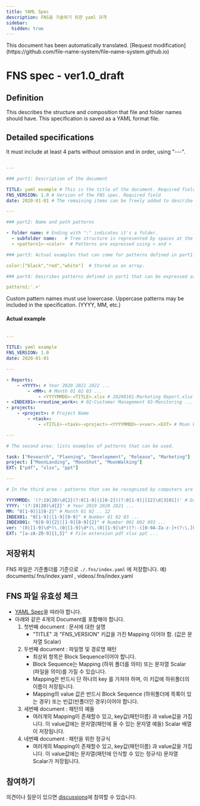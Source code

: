 ```yaml
---
title: YAML Spec
description: FNS을 기술하기 위한 yaml 규격
sidebar:
  hidden: true
---
```



<Aside>This document has been automatically translated. [Request modification](https://github.com/file-name-system/file-name-system.github.io)</Aside>

# FNS spec - ver1.0_draft

## Definition

This describes the structure and composition that file and folder names should have.
This specification is saved as a YAML format file.

## Detailed specifications

It must include at least 4 parts without omission and in order, using "---".

```yaml

---

### part1: Description of the document

TITLE: yaml example # This is the title of the document. Required field
FNS_VERSION: 1.0 # Version of the FNS spec. Required field
date: 2020-01-01 # The remaining items can be freely added to describe this file. Key names must use lowercase.

---

### part2: Name and path patterns

- folder name: # Ending with ":" indicates it's a folder.
  - subfolder name:   # Tree structure is represented by spaces at the front
  - <pattern1>-<color>  # Patterns are expressed using < and >

### part3: Actual examples that can come for patterns defined in part1. Not mandatory

color:["black","red","white"]  # Stored as an array.

### part4: Describes patterns defined in part1 that can be expressed as regular expressions.

pattern1:'.+'
```
Custom pattern names must use lowercase. Uppercase patterns may be included in the specification. (YYYY, MM, etc.)

#### Actual example

```yaml

---

TITLE: yaml example
FNS_VERSION: 1.0
date: 2020-01-01

---

- Reports:
    - <YYYY>: # Year 2020 2021 2022 ...
        - <MM>: # Month 01 02 03 ...
            - <YYYYMMDD>-<TITLE>.xlsx # 20200101-Marketing Report.xlsx
- <INDEX01>-<routine_work>: # 02-Customer Management 03-Monitoring ...
- projects:
    - <project>: # Project Name
        - <task>:
            - <TITLE>-<task>-<project>-<YYYYMMDD>-v<ver>.<EXT> # Moon Landing Project Proposal-Planning-Moon Landing-20200101-v1.0.ppt

---

# The second area: lists examples of patterns that can be used.

task: ["Research", "Planning", "Development", "Release", "Marketing"]
project: ["MoonLanding", "MoonShot", "MoonWalking"]
EXT: ["pdf", "xlsx", "ppt"]

---

# In the third area : patterns that can be recognized by computers are described using regular expressions.

YYYYMMDD: '(?:19|20)\d{2}(?:0[1-9]|1[0-2])(?:0[1-9]|[12]\d|3[01])' # Date (Year-Month-Day)
YYYY: '(?:19|20)\d{2}' # Year 2019 2020 2021 ...
MM: "0[1-9]|1[0-2]" # Month 01 02 .. 12
INDEX01: "0[1-9]|[1-9][0-9]" # Number 01 02 03 ...
INDEX001: "0[0-9]{2}|[1-9][0-9]{2}" # Number 001 002 003 ...
ver: '(0|[1-9]\d*)\.(0|[1-9]\d*)\.(0|[1-9]\d*)(?:-([0-9A-Za-z-]+(?:\.[0-9A-Za-z-]+)*))?(?:\+([0-9A-Za-z-]+(?:\.[0-9A-Za-z-]+)*))?' # Version 1.0.0 Reference: https://github.com/nils-tekampe/semverdoc/blob/master/semverdoc.md
EXT: "[a-zA-Z0-9]{1,5}" # File extension pdf xlsx ppt ...
```

## 저장위치

FNS 파일은 기준폴더를 기준으로 `./.fns/index.yaml` 에 저장합니다. 
예) documents/.fns/index.yaml , videos/.fns/index.yaml

## FNS 파일 유효성 체크

- [YAML Spec](https://yaml.org/spec/)을 따라야 합니다.  
- 아래와 같은 4개의 Document를 포함해야 합니다.
    1. 첫번째 document : 문서에 대한 설명
        - "TITLE" 과 "FNS_VERSION" 키값을 가진  Mapping 이어야 함. (값은  문자열 Scalar)   
    2. 두번째 document : 파일명 및 경로명 패턴 
        - 최상위 항목은 Block Sequence이어야 합니다.   
        - Block Sequence는 Mapping (하위 폴더를 의미) 또는 문자열 Scalar (파일을 의미)를 가질 수 있습니다.
        - Mapping은 반드시 단 하나의 key 를 가져야 하며, 이 키값에 하위폴더의 이름이 저장됩니다.
        - Mapping의 value 값은 반드시 Block Sequence (하위폴더에 목록이 있는 경우) 또는 빈값(빈폴더인 경우)이어야 합니다.
    3. 세번째 document : 패턴의 예들 
        - 여러개의 Mapping이 존재할수 있고, key값(패턴이름) 과 value값을 가집니다. 이 value값에는 문자열(패턴에 올 수 있는 문자열 예들) Scalar 배열이 저장됩니다.
    4. 네번째 document : 패턴을 위한 정규식 
        - 여러개의 Mapping이 존재할수 있고, key값(패턴이름) 과 value값을 가집니다. 이 value값에는 문자열(패턴에 인식할 수 있는 정규식) 문자열 Scalar가 저장됩니다.

## 참여하기

의견이나 질문이 있으면 [discussions](https://github.com/file-name-system/file-name-system.github.io/discussions)에 참여할 수 있습니다.